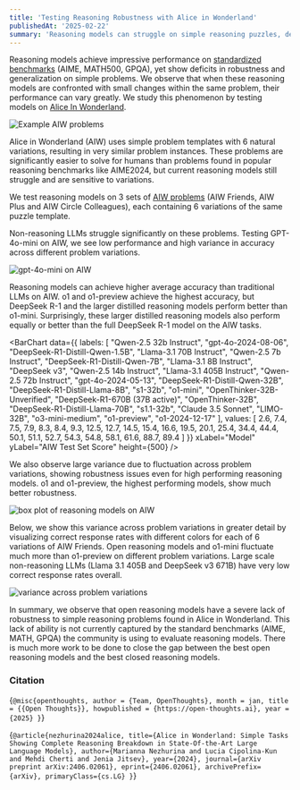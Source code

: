 ```yaml
---
title: 'Testing Reasoning Robustness with Alice in Wonderland'
publishedAt: '2025-02-22'
summary: 'Reasoning models can struggle on simple reasoning puzzles, demostrating a lack of robustness and generalization.'
---
```


Reasoning models achieve impressive performance on [standardized benchmarks](./measure) (AIME, MATH500, GPQA), yet show deficits in robustness and generalization on simple problems. We observe that when these reasoning models are confronted with small changes within the same problem, their performance can vary greatly. We study this phenomenon by testing models on [Alice In Wonderland](https://arxiv.org/abs/2406.02061).

<div className="flex justify-center my-8">
  <Image
    src="/aiw/aiw_1.png"
    alt="Example AIW problems"
    width={600}
    height={400}
    className="rounded-lg"
  />
</div>

Alice in Wonderland (AIW) uses simple problem templates with 6 natural variations, resulting in very similar problem instances. These problems are significantly easier to solve for humans than problems found in popular reasoning benchmarks like AIME2024, but current reasoning models still struggle and are sensitive to variations.


We test reasoning models on 3 sets of [AIW problems](https://github.com/LAION-AI/AIW/blob/main/prompts/prompts.json) (AIW Friends, AIW Plus and AIW Circle Colleagues), each containing 6 variations of the same puzzle template. 


Non-reasoning LLMs struggle significantly on these problems. Testing GPT-4o-mini on AIW, we see low performance and high variance in accuracy across different problem variations.

<div className="flex justify-center my-8">
  <Image
    src="/aiw/aiw_2.png"
    alt="gpt-4o-mini on AIW"
    width={600}
    height={400}
    className="rounded-lg"
  />
</div>

Reasoning models can achieve higher average accuracy than traditional LLMs on AIW. o1 and o1-preview achieve the highest accuracy, but DeepSeek R-1 and the larger distilled reasoning models perform better than o1-mini. Surprisingly, these larger distilled reasoning models also perform equally or better than the full DeepSeek R-1 model on the AIW tasks. 

<BarChart
  data={{
    labels: [
      "Qwen-2.5 32b Instruct",
      "gpt-4o-2024-08-06",
      "DeepSeek-R1-Distill-Qwen-1.5B",
      "Llama-3.1 70B Instruct",
      "Qwen-2.5 7b Instruct",
      "DeepSeek-R1-Distill-Qwen-7B",
      "Llama-3.1 8B Instruct", 
      "DeepSeek v3",
      "Qwen-2.5 14b Instruct",
      "Llama-3.1 405B Instruct",
      "Qwen-2.5 72b Instruct",
      "gpt-4o-2024-05-13",
      "DeepSeek-R1-Distill-Qwen-32B",
      "DeepSeek-R1-Distill-Llama-8B",
      "s1-32b",
      "o1-mini",
      "OpenThinker-32B-Unverified",
      "DeepSeek-R1-670B (37B active)",
      "OpenThinker-32B",
      "DeepSeek-R1-Distill-Llama-70B",
      "s1.1-32b",
      "Claude 3.5 Sonnet",
      "LIMO-32B",
      "o3-mini-medium",
      "o1-preview",
      "o1-2024-12-17"
    ],
    values: [
      2.6, 7.4, 7.5, 7.9, 8.3, 8.4, 9.3, 12.5, 12.7, 14.5, 15.4, 16.6, 19.5, 20.1, 
      25.4, 34.4, 44.4, 50.1, 51.1, 52.7, 54.3, 54.8, 58.1, 61.6, 88.7, 89.4
    ]
  }}
  xLabel="Model"
  yLabel="AIW Test Set Score"
  height={500}
/>

We also observe large variance due to fluctuation across problem variations, showing robustness issues even for high performing reasoning models. o1 and o1-preview, the highest performing models, show much better robustness. 

<div className="flex justify-center my-8">
  <Image
    src="/aiw/aiw_3.png"
    alt="box plot of reasoning models on AIW"
    width={1000}
    height={400}
    className="rounded-lg"
  />
</div>


Below, we show this variance across problem variations in greater detail by visualizing correct response rates with different colors for each of 6 variations of AIW Friends. Open reasoning models and o1-mini fluctuate much more than o1-preview on different problem variations. Large scale non-reasoning LLMs (Llama 3.1 405B and DeepSeek v3 671B) have very low correct response rates overall. 

<div className="flex justify-center my-8">
  <Image
    src="/aiw/aiw_4.png"
    alt="variance across problem variations"
    width={900}
    height={400}
    className="rounded-lg"
  />
</div>

In summary, we observe that open reasoning models have a severe lack of robustness to simple reasoning problems found in Alice in Wonderland. This lack of ability is not currently captured by the standard benchmarks (AIME, MATH, GPQA) the community is using to evaluate reasoning models. There is much more work to be done to close the gap between the best open reasoning models and the best closed reasoning models.


### Citation
<Citation>{`@misc{openthoughts,
  author = {Team, OpenThoughts},
  month = jan,
  title = {{Open Thoughts}},
  howpublished = {https://open-thoughts.ai},
  year = {2025}
}`}</Citation>

<Citation>{`@article{nezhurina2024alice,
  title={Alice in Wonderland: Simple Tasks Showing Complete Reasoning Breakdown in State-Of-the-Art Large Language Models},
  author={Marianna Nezhurina and Lucia Cipolina-Kun and Mehdi Cherti and Jenia Jitsev},
  year={2024},
  journal={arXiv preprint arXiv:2406.02061},
  eprint={2406.02061},
  archivePrefix={arXiv},
  primaryClass={cs.LG}
}`}</Citation>
